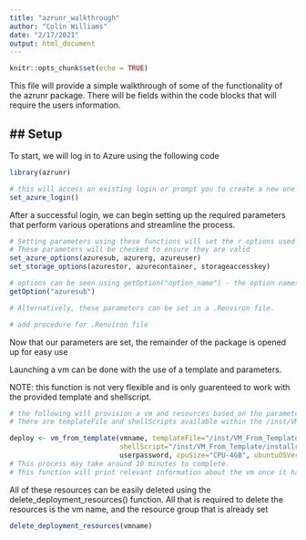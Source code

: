```yaml
---
title: "azrunr_walkthrough"
author: "Colin Williams"
date: "2/17/2021"
output: html_document
---
```


```r
knitr::opts_chunk$set(echo = TRUE)
```


This file will provide a simple walkthrough of some of the functionality of the
azrunr package. There will be fields within the code blocks that will require
the users information.

## Setup
----------
To start, we will log in to Azure using the following code
```r
library(azrunr)

# this will access an existing login or prompt you to create a new one
set_azure_login()

```

After a successful login, we can begin setting up the required parameters
that perform various operations and streamline the process.

```r
# Setting parameters using these functions will set the r options used within the package
# These parameters will be checked to ensure they are valid
set_azure_options(azuresub, azurerg, azureuser)
set_storage_options(azurestor, azurecontainer, storageaccesskey)

# options can be seen using getOption("option_name") - the option names are the same as the parameter names in the following lines of code
getOption("azuresub")

# Alternatively, these parameters can be set in a .Renviron file.

# add procedure for .Renviron file
```

Now that our parameters are set, the remainder of the package is opened up for easy use

Launching a vm can be done with the use of a template and parameters.

NOTE: this function is not very flexible and is only guarenteed to work with the provided template and shellscript.
```r
# the following will provision a vm and resources based on the parameters we have already set as well as a few more
# There are templateFile and shellScripts available within the /inst/VM_From_Template folder named azuredeploy.json and isntallrstudio_ubuntu20.sh

deploy <- vm_from_template(vmname, templateFile="/inst/VM_From_Template/azuredeploy.json",
                           shellScript="/inst/VM_From_Template/installrstudio_ubuntu20.sh", adminPasswordOrKey,
                           userpassword, cpuSize="CPU-4GB", ubuntuOSVersion="20_04-lts")
# This process may take around 10 minutes to complete.
# This function will print relevant information about the vm once it has been deployed
```


All of these resources can be easily deleted using the delete_deployment_resources() function.
All that is required to delete the resources is the vm name, and the resource group that is already set
```r
delete_deployment_resources(vmname)
```
